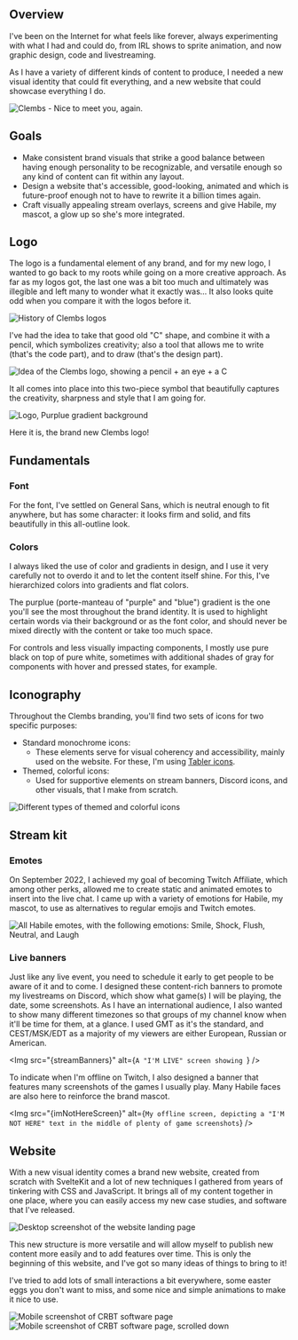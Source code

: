 <script>
	from './emotes.png?as=run'; import evolution from './evolution.png?as=run'; import icons from
	'./icons.png?as=run'; import idea from './idea.png?as=run'; import imNotHereScreen from
	'./im-not-here-screen.png?as=run'; import logoFullWidth from './logo-full-width.png?as=run';
	'./website-desktop.png?as=run'; import websiteMobile from './website-mobile.png?as=run';
</script>

## Overview

I've been on the Internet for what feels like forever, always experimenting with what I had and could do, from IRL shows to sprite animation, and now graphic design, code and livestreaming.

As I have a variety of different kinds of content to produce, I needed a new visual identity that could fit everything, and a new website that could showcase everything I do.

<Img src="{banner}" alt="Clembs - Nice to meet you, again." />

## Goals

- Make consistent brand visuals that strike a good balance between having enough personality to be recognizable, and versatile enough so any kind of content can fit within any layout.
- Design a website that's accessible, good-looking, animated and which is future-proof enough not to have to rewrite it a billion times again.
- Craft visually appealing stream overlays, screens and give Habile, my mascot, a glow up so she's more integrated.

## Logo

The logo is a fundamental element of any brand, and for my new logo, I wanted to go back to my roots while going on a more creative approach. As far as my logos got, the last one was a bit too much and ultimately was illegible and left many to wonder what it exactly was... It also looks quite odd when you compare it with the logos before it.

<Img src="{evolution}" alt="History of Clembs logos" />

I've had the idea to take that good old "C" shape, and combine it with a pencil, which symbolizes creativity; also a tool that allows me to write (that's the code part), and to draw (that's the design part).

<Img src="{idea}" alt="Idea of the Clembs logo, showing a pencil + an eye + a C" />

It all comes into place into this two-piece symbol that beautifully captures the creativity, sharpness and style that I am going for.

<Img src="{logoFullWidth}" alt="Logo, Purplue gradient background" />

Here it is, the brand new Clembs logo!

## Fundamentals

### Font

For the font, I've settled on General Sans, which is neutral enough to fit anywhere, but has some character: it looks firm and solid, and fits beautifully in this all-outline look.

### Colors

I always liked the use of color and gradients in design, and I use it very carefully not to overdo it and to let the content itself shine. For this, I've hierarchized colors into gradients and flat colors.

The purplue (porte-manteau of "purple" and "blue") gradient is the one you'll see the most throughout the brand identity. It is used to highlight certain words via their background or as the font color, and should never be mixed directly with the content or take too much space.

For controls and less visually impacting components, I mostly use pure black on top of pure white, sometimes with additional shades of gray for components with hover and pressed states, for example.

## Iconography

Throughout the Clembs branding, you'll find two sets of icons for two specific purposes:

- Standard monochrome icons:
  - These elements serve for visual coherency and accessibility, mainly used on the website. For these, I'm using [Tabler icons](https://tablericons.com).
- Themed, colorful icons:
  - Used for supportive elements on stream banners, Discord icons, and other visuals, that I make from scratch.

<Img src="{icons}" alt="Different types of themed and colorful icons" />

## Stream kit

### Emotes

On September 2022, I achieved my goal of becoming Twitch Affiliate, which among other perks, allowed me to create static and animated emotes to insert into the live chat. I came up with a variety of emotions for Habile, my mascot, to use as alternatives to regular emojis and Twitch emotes.

<Img
	src="{emotes}"
	alt="All Habile emotes, with the following emotions: Smile, Shock, Flush, Neutral, and Laugh"
/>

### Live banners

Just like any live event, you need to schedule it early to get people to be aware of it and to come. I designed these content-rich banners to promote my livestreams on Discord, which show what game(s) I will be playing, the date, some screenshots. As I have an international audience, I also wanted to show many different timezones so that groups of my channel know when it'll be time for them, at a glance. I used GMT as it's the standard, and CEST/MSK/EDT as a majority of my viewers are either European, Russian or American.

<Img src="{streamBanners}" alt={`A "I'M LIVE" screen showing `} />

To indicate when I'm offline on Twitch, I also designed a banner that features many screenshots of the games I usually play. Many Habile faces are also here to reinforce the brand mascot.

<Img
	src="{imNotHereScreen}"
	alt={`My offline screen, depicting a "I'M NOT HERE" text in the middle of plenty of game screenshots`}
/>

## Website

With a new visual identity comes a brand new website, created from scratch with SvelteKit and a lot of new techniques I gathered from years of tinkering with CSS and JavaScript. It brings all of my content together in one place, where you can easily access my new case studies, and software that I've released.

<Img src="{websiteDesktop}" alt="Desktop screenshot of the website landing page" />

This new structure is more versatile and will allow myself to publish new content more easily and to add features over time. This is only the beginning of this website, and I've got so many ideas of things to bring to it!

I've tried to add lots of small interactions a bit everywhere, some easter eggs you don't want to miss, and some nice and simple animations to make it nice to use.

<div class="image-grid">
	<Img src="{websiteMobile}" alt="Mobile screenshot of CRBT software page" />
	<img
		src="https://c.clembs.com/files/6f5932cbb096a1517c.png"
		alt="Mobile screenshot of CRBT software page, scrolled down"
	/>
</div>
